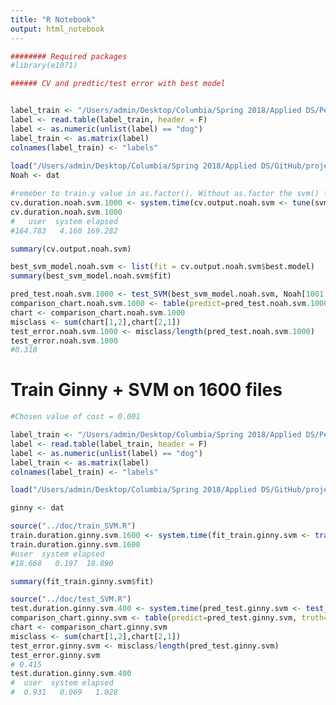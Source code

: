 ```yaml
---
title: "R Notebook"
output: html_notebook
---
```

```r
######## Required packages
#library(e1071)

###### CV and predtic/test error with best model


label_train <- "/Users/admin/Desktop/Columbia/Spring 2018/Applied DS/Pet Images and Extracted Features - Project 2/train_label.txt"
label <- read.table(label_train, header = F)
label <- as.numeric(unlist(label) == "dog")
label_train <- as.matrix(label)
colnames(label_train) <- "labels"
  
load("/Users/admin/Desktop/Columbia/Spring 2018/Applied DS/GitHub/project-2-predictive-modelling-group-5/output/feature_data_Noah_2000.RData")
Noah <- dat

#remeber to train.y value in as.factor(). Without as.factor the svm() function will do regression and give very different (continuous) outputs
cv.duration.noah.svm.1000 <- system.time(cv.output.noah.svm <- tune(svm, train.x = Noah[1:1000,], train.y = as.factor(label_train[1:1000,]), kernel = "linear", ranges = list(cost=c(.00000001, .0000001, .000001, .00001, 0.0001, 0.001, 0.01)), tunecontrol = tune.control(cross = 5)))
cv.duration.noah.svm.1000
#   user  system elapsed 
#164.783   4.160 169.282 

summary(cv.output.noah.svm)

best_svm_model.noah.svm <- list(fit = cv.output.noah.svm$best.model)
summary(best_svm_model.noah.svm$fit)

pred_test.noah.svm.1000 <- test_SVM(best_svm_model.noah.svm, Noah[1001:2000,])
comparison_chart.noah.svm.1000 <- table(predict=pred_test.noah.svm.1000, truth=label_train[1001:2000,])
chart <- comparison_chart.noah.svm.1000
misclass <- sum(chart[1,2],chart[2,1])
test_error.noah.svm.1000 <- misclass/length(pred_test.noah.svm.1000)
test_error.noah.svm.1000
#0.318
```


# Train Ginny + SVM on 1600 files

```r
#Chosen value of cost = 0.001

label_train <- "/Users/admin/Desktop/Columbia/Spring 2018/Applied DS/Pet Images and Extracted Features - Project 2/train_label.txt"
label <- read.table(label_train, header = F)
label <- as.numeric(unlist(label) == "dog")
label_train <- as.matrix(label)
colnames(label_train) <- "labels"

load("/Users/admin/Desktop/Columbia/Spring 2018/Applied DS/GitHub/project-2-predictive-modelling-group-5/output/feature_data_Ginny_2000.RData")

ginny <- dat

source("../doc/train_SVM.R")
train.duration.ginny.svm.1600 <- system.time(fit_train.ginny.svm <- train_SVM(ginny[1:1600,], label_train[1:1600,], par = 0.001))
train.duration.ginny.svm.1600
#user  system elapsed 
#18.668   0.197  18.890 

summary(fit_train.ginny.svm$fit)

source("../doc/test_SVM.R")
test.duration.ginny.svm.400 <- system.time(pred_test.ginny.svm <- test_SVM(fit_train.ginny.svm, ginny[1601:2000,]))
comparison_chart.ginny.svm <- table(predict=pred_test.ginny.svm, truth=label_train[1601:2000,])
chart <- comparison_chart.ginny.svm
misclass <- sum(chart[1,2],chart[2,1])
test_error.ginny.svm <- misclass/length(pred_test.ginny.svm)
test_error.ginny.svm
# 0.415
test.duration.ginny.svm.400
#  user  system elapsed 
#  0.931   0.069   1.028 


```


```r

```

